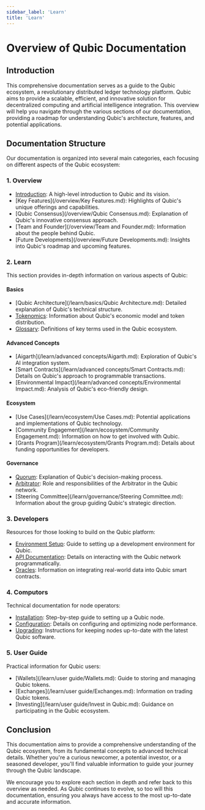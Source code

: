 ```yaml
---
sidebar_label: 'Learn'
title: 'Learn'
---
```


# Overview of Qubic Documentation

## Introduction

This comprehensive documentation serves as a guide to the Qubic ecosystem, a revolutionary distributed ledger technology platform. Qubic aims to provide a scalable, efficient, and innovative solution for decentralized computing and artificial intelligence integration. This overview will help you navigate through the various sections of our documentation, providing a roadmap for understanding Qubic's architecture, features, and potential applications.

## Documentation Structure

Our documentation is organized into several main categories, each focusing on different aspects of the Qubic ecosystem:

### 1. Overview
- [Introduction](/overview/Introduction.md): A high-level introduction to Qubic and its vision.
- [Key Features](/overview/Key Features.md): Highlights of Qubic's unique offerings and capabilities.
- [Qubic Consensus](/overview/Qubic Consensus.md): Explanation of Qubic's innovative consensus approach.
- [Team and Founder](/overview/Team and Founder.md): Information about the people behind Qubic.
- [Future Developments](/overview/Future Developments.md): Insights into Qubic's roadmap and upcoming features.

### 2. Learn
This section provides in-depth information on various aspects of Qubic:

#### Basics
- [Qubic Architecture](/learn/basics/Qubic Architecture.md): Detailed explanation of Qubic's technical structure.
- [Tokenomics](/learn/basics/Tokenomics.md): Information about Qubic's economic model and token distribution.
- [Glossary](/learn/basics/Glossary.md): Definitions of key terms used in the Qubic ecosystem.

#### Advanced Concepts
- [Aigarth](/learn/advanced concepts/Aigarth.md): Exploration of Qubic's AI integration system.
- [Smart Contracts](/learn/advanced concepts/Smart Contracts.md): Details on Qubic's approach to programmable transactions.
- [Environmental Impact](/learn/advanced concepts/Environmental Impact.md): Analysis of Qubic's eco-friendly design.

#### Ecosystem
- [Use Cases](/learn/ecosystem/Use Cases.md): Potential applications and implementations of Qubic technology.
- [Community Engagement](/learn/ecosystem/Community Engagement.md): Information on how to get involved with Qubic.
- [Grants Program](/learn/ecosystem/Grants Program.md): Details about funding opportunities for developers.

#### Governance
- [Quorum](/learn/governance/Quorum.md): Explanation of Qubic's decision-making process.
- [Arbitrator](/learn/governance/Arbitrator.md): Role and responsibilities of the Arbitrator in the Qubic network.
- [Steering Committee](/learn/governance/Steering Committee.md): Information about the group guiding Qubic's strategic direction.

### 3. Developers
Resources for those looking to build on the Qubic platform:
- [Environment Setup](/developers/environment.md): Guide to setting up a development environment for Qubic.
- [API Documentation](/developers/rust-api.md): Details on interacting with the Qubic network programmatically.
- [Oracles](/developers/oracles.md): Information on integrating real-world data into Qubic smart contracts.

### 4. Computors
Technical documentation for node operators:
- [Installation](/computors/installation.md): Step-by-step guide to setting up a Qubic node.
- [Configuration](/computors/configuration.md): Details on configuring and optimizing node performance.
- [Upgrading](/computors/upgrading.md): Instructions for keeping nodes up-to-date with the latest Qubic software.

### 5. User Guide
Practical information for Qubic users:
- [Wallets](/learn/user guide/Wallets.md): Guide to storing and managing Qubic tokens.
- [Exchanges](/learn/user guide/Exchanges.md): Information on trading Qubic tokens.
- [Investing](/learn/user guide/Invest in Qubic.md): Guidance on participating in the Qubic ecosystem.

## Conclusion

This documentation aims to provide a comprehensive understanding of the Qubic ecosystem, from its fundamental concepts to advanced technical details. Whether you're a curious newcomer, a potential investor, or a seasoned developer, you'll find valuable information to guide your journey through the Qubic landscape.

We encourage you to explore each section in depth and refer back to this overview as needed. As Qubic continues to evolve, so too will this documentation, ensuring you always have access to the most up-to-date and accurate information.
